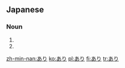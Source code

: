 ==Japanese==
===Noun===
{{ja-noun|h|rom=ari}}
# {{japdef|有り|[[existing]]}}
# {{japdef|蟻|[[ant]]}}

[[zh-min-nan:あり]]
[[ko:あり]]
[[pl:あり]]
[[fi:あり]]
[[tr:あり]]